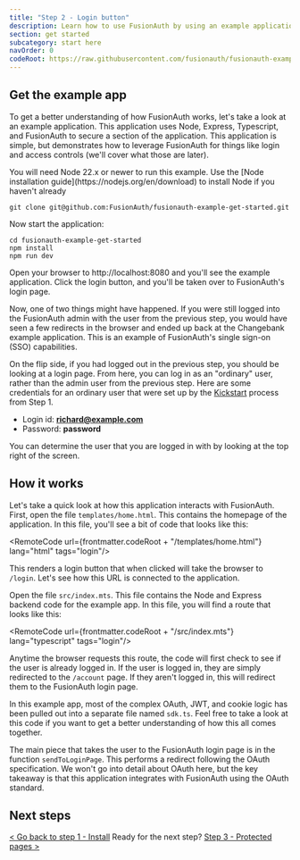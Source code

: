 ```yaml
---
title: "Step 2 - Login button"
description: Learn how to use FusionAuth by using an example application that has a login button defined.
section: get started
subcategory: start here
navOrder: 0
codeRoot: https://raw.githubusercontent.com/fusionauth/fusionauth-example-get-started/main
---
```


<ExpectedTime duration={7}/>

## Get the example app

To get a better understanding of how FusionAuth works, let's take a look at an example application. This application uses Node, Express, Typescript, and FusionAuth to secure a section of the application. This application is simple, but demonstrates how to leverage FusionAuth for things like login and access controls (we'll cover what those are later).

<Aside type="note" title="Prequisites">
You will need Node 22.x or newer to run this example. Use the [Node installation guide](https://nodejs.org/en/download) to install Node if you haven't already
</Aside>

```shell
git clone git@github.com:FusionAuth/fusionauth-example-get-started.git
```

Now start the application:

```shell
cd fusionauth-example-get-started
npm install
npm run dev
```

Open your browser to http://localhost:8080 and you'll see the example application. Click the login button, and you'll be taken over to FusionAuth's login page.

Now, one of two things might have happened. If you were still logged into the FusionAuth admin with the user from the previous step, you would have seen a few redirects in the browser and ended up back at the Changebank example application. This is an example of FusionAuth's single sign-on (SSO) capabilities.

On the flip side, if you had logged out in the previous step, you should be looking at a login page. From here, you can log in as an "ordinary" user, rather than the admin user from the previous step. Here are some credentials for an ordinary user that were set up by the [Kickstart](/docs/get-started/download-and-install/development/kickstart) process from Step 1.

* Login id: **richard@example.com**
* Password: **password**

You can determine the user that you are logged in with by looking at the top right of the screen.

## How it works

Let's take a quick look at how this application interacts with FusionAuth. First, open the file `templates/home.html`. This contains the homepage of the application. In this file, you'll see a bit of code that looks like this:

<RemoteCode url={frontmatter.codeRoot + "/templates/home.html"} lang="html" tags="login"/>

This renders a login button that when clicked will take the browser to `/login`. Let's see how this URL is connected to the application.

Open the file `src/index.mts`. This file contains the Node and Express backend code for the example app. In this file, you will find a route that looks like this:

<RemoteCode url={frontmatter.codeRoot + "/src/index.mts"} lang="typescript" tags="login"/>

Anytime the browser requests this route, the code will first check to see if the user is already logged in. If the user is logged in, they are simply redirected to the `/account` page. If they aren't logged in, this will redirect them to the FusionAuth login page.

In this example app, most of the complex OAuth, JWT, and cookie logic has been pulled out into a separate file named `sdk.ts`. Feel free to take a look at this code if you want to get a better understanding of how this all comes together.

The main piece that takes the user to the FusionAuth login page is in the function `sendToLoginPage`. This performs a redirect following the OAuth specification. We won't go into detail about OAuth here, but the key takeaway is that this application integrates with FusionAuth using the OAuth standard.

## Next steps

[\< Go back to step 1 - Install](step-1) <span className="inline-block mx-6 font-bold">Ready for the next step?</span> [ Step 3 - Protected pages \>](step-3)


